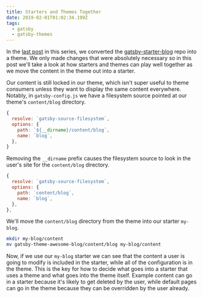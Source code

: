 ```yaml
---
title: Starters and Themes Together
date: 2019-02-01T01:02:34.199Z
tags:
  - gatsby
  - gatsby-themes
---
```

In the [last post](/post/running-a-gatsby-starter-as-a-theme) in this series, we converted the [gatsby-starter-blog](https://github.com/gatsbyjs/gatsby-starter-blog) repo into a theme. We only made changes that were absolutely necessary so in this post we'll take a look at how starters and themes can play well together as we move the content in the theme out into a starter.

Our content is still locked in our theme, which isn't super useful to theme consumers unless they want to display the same content everywhere. Notably, in `gatsby-config.js` we have a filesystem source pointed at our theme's `content/blog` directory.

```js
{
  resolve: `gatsby-source-filesystem`,
  options: {
    path: `${__dirname}/content/blog`,
    name: `blog`,
  },
}
```

Removing the `__dirname` prefix causes the filesystem source to look in the user's site for the `content/blog` directory.

```js
{
  resolve: `gatsby-source-filesystem`,
  options: {
    path: `content/blog`,
    name: `blog`,
  },
},
```

We'll move the `content/blog` directory from the theme into our starter `my-blog`.

```sh
mkdir my-blog/content
mv gatsby-theme-awesome-blog/content/blog my-blog/content
```

Now, if we use our `my-blog` starter we can see that the content a user is going to modify is included in the starter, while all of the configuration is in the theme. This is the key for how to decide what goes into a starter that uses a theme and what goes into the theme itself. Example content can go in a starter because it's likely to get deleted by the user, while default pages can go in the theme because they can be overridden by the user already.
